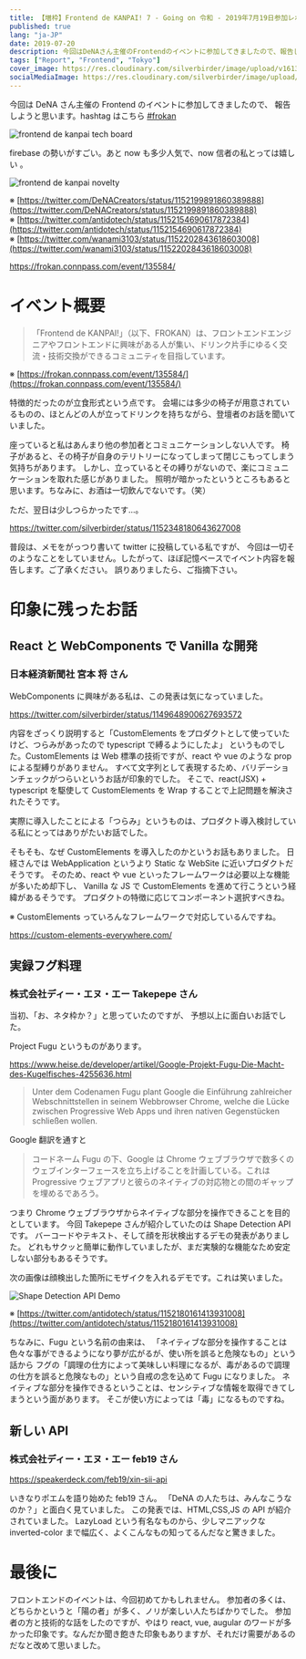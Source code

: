 ```yaml
---
title: 【増枠】Frontend de KANPAI! 7 - Going on 令和 - 2019年7月19日参加レポート
published: true
lang: "ja-JP"
date: 2019-07-20
description: 今回はDeNAさん主催のFrontendのイベントに参加してきましたので、報告しようと思います。hashtagはこちら frokan イベント概要 「Frontend de KANPAI!」（以下、FROKAN）は、フロントエンドエンジニアやフロントエンドに興味がある人が集い、ドリンク片手にゆるく交流・技術交換ができるコミュニティを目指しています。
tags: ["Report", "Frontend", "Tokyo"]
cover_image: https://res.cloudinary.com/silverbirder/image/upload/v1613819448/silver-birder.github.io/blog/20190720095423.jpg
socialMediaImage: https://res.cloudinary.com/silverbirder/image/upload/v1613819448/silver-birder.github.io/blog/20190720095423.jpg
---
```



今回は DeNA さん主催の Frontend のイベントに参加してきましたので、
報告しようと思います。hashtag はこちら [#frokan](https://twitter.com/hashtag/frokan)

<Image
  src="https://res.cloudinary.com/silverbirder/image/upload/v1614429379/silver-birder.github.io/blog/frontend_de_kanpai_tech_board.jpg"
  width={1200}
  height={900}
  layout="constrained"
  alt="frontend de kanpai tech board"
/>

firebase の勢いがすごい。あと now も多少人気で、now 信者の私とっては嬉しい 。

<Image
  src="https://res.cloudinary.com/silverbirder/image/upload/v1614429431/silver-birder.github.io/blog/frontend_de_kanpai_novelty.jpg"
  width={1200}
  height={801}
  layout="constrained"
  alt="frontend de kanpai novelty"
/>

※ [https://twitter.com/DeNACreators/status/1152199891860389888](https://twitter.com/DeNACreators/status/1152199891860389888)  
※ [https://twitter.com/antidotech/status/1152154690617872384](https://twitter.com/antidotech/status/1152154690617872384)  
※ [https://twitter.com/wanami3103/status/1152202843618603008](https://twitter.com/wanami3103/status/1152202843618603008)

https://frokan.connpass.com/event/135584/

# イベント概要

> 「Frontend de KANPAI!」（以下、FROKAN）は、フロントエンドエンジニアやフロントエンドに興味がある人が集い、ドリンク片手にゆるく交流・技術交換ができるコミュニティを目指しています。

※ [https://frokan.connpass.com/event/135584/](https://frokan.connpass.com/event/135584/)

特徴的だったのが立食形式という点です。
会場には多少の椅子が用意されているものの、ほとんどの人が立ってドリンクを持ちながら、登壇者のお話を聞いていました。

座っていると私はあんまり他の参加者とコミュニケーションしない人です。
椅子があると、その椅子が自身のテリトリーになってしまって閉じこもってしまう気持ちがあります。
しかし、立っているとその縛りがないので、楽にコミュニケーションを取れた感じがありました。
照明が暗かったというところもあると思います。ちなみに、お酒は一切飲んでないです。（笑）

ただ、翌日は少しつらかったです...。

https://twitter.com/silverbirder/status/1152348180643627008

普段は、メモをがっつり書いて twitter に投稿している私ですが、
今回は一切そのようなことをしていません。したがって、ほぼ記憶ベースでイベント内容を報告します。ご了承ください。
誤りありましたら、ご指摘下さい。

# 印象に残ったお話

## React と WebComponents で Vanilla な開発

### 日本経済新聞社 宮本 将 さん

WebComponents に興味がある私は、この発表は気になっていました。

https://twitter.com/silverbirder/status/1149648900627693572

内容をざっくり説明すると「CustomElements をプロダクトとして使っていたけど、つらみがあったので typescript で縛るようにしたよ」
というものでした。CustomElements は Web 標準の技術ですが、react や vue のような prop による型縛りがありません。
すべて文字列として表現するため、バリデーションチェックがつらいというお話が印象的でした。
そこで、react(JSX) + typescript を駆使して CustomElements を Wrap することで上記問題を解決されたそうです。

実際に導入したことによる「つらみ」というものは、プロダクト導入検討している私にとってはありがたいお話でした。

そもそも、なぜ CustomElements を導入したのかというお話もありました。
日経さんでは WebApplication というより Static な WebSite に近いプロダクトだそうです。
そのため、react や vue といったフレームワークは必要以上な機能が多いため却下し、
Vanilla な JS で CustomElements を進めて行こうという経緯があるそうです。
プロダクトの特徴に応じてコンポーネント選択すべきね。

※ CustomElements っていろんなフレームワークで対応しているんですね。

https://custom-elements-everywhere.com/

## 実録フグ料理

### 株式会社ディー・エヌ・エー Takepepe さん

当初、「お、ネタ枠か？」と思っていたのですが、
予想以上に面白いお話でした。

Project Fugu というものがあります。

https://www.heise.de/developer/artikel/Google-Projekt-Fugu-Die-Macht-des-Kugelfisches-4255636.html

> Unter dem Codenamen Fugu plant Google die Einführung zahlreicher Webschnittstellen in seinem Webbrowser Chrome, welche die Lücke zwischen Progressive Web Apps und ihren nativen Gegenstücken schließen wollen.

Google 翻訳を通すと

> コードネーム Fugu の下、Google は Chrome ウェブブラウザで数多くのウェブインターフェースを立ち上げることを計画している。これは Progressive ウェブアプリと彼らのネイティブの対応物との間のギャップを埋めるであろう。

つまり Chrome ウェブブラウザからネイティブな部分を操作できることを目的としています。
今回 Takepepe さんが紹介していたのは Shape Detection API です。
バーコードやテキスト、そして顔を形状検出するデモの発表がありました。
どれもサクッと簡単に動作していましたが、まだ実験的な機能なため安定しない部分もあるそうです。

次の画像は顔検出した箇所にモザイクを入れるデモです。これは笑いました。

<Image
  src="https://res.cloudinary.com/silverbirder/image/upload/v1614429340/silver-birder.github.io/blog/Shape_Detection_API_Demo.jpg"
  width={1164}
  height={1200}
  layout="constrained"
  alt="Shape Detection API Demo"
/>

※ [https://twitter.com/antidotech/status/1152180161413931008](https://twitter.com/antidotech/status/1152180161413931008)

ちなみに、Fugu という名前の由来は、
「ネイティブな部分を操作することは色々な事ができるようになり夢が広がるが、使い所を誤ると危険なもの」という話から
フグの「調理の仕方によって美味しい料理になるが、毒があるので調理の仕方を誤ると危険なもの」という自戒の念を込めて Fugu になりました。
ネイティブな部分を操作できるということは、センシティブな情報を取得できてしまうという面があります。
そこが使い方によっては「毒」になるものですね。

## 新しい API

### 株式会社ディー・エヌ・エー feb19 さん

https://speakerdeck.com/feb19/xin-sii-api

いきなりポエムを語り始めた feb19 さん。
「DeNA の人たちは、みんなこうなのか？」と面白く見ていました。
この発表では、HTML,CSS,JS の API が紹介されていました。
LazyLoad という有名なものから、少しマニアックな inverted-color まで幅広く、よくこんなもの知ってるんだなと驚きました。

# 最後に

フロントエンドのイベントは、今回初めてかもしれません。 参加者の多くは、どちらかというと「陽の者」が多く、ノリが楽しい人たちばかりでした。 参加者の方と技術的な話をしたのですが、やはり react, vue, augular のワードが多かった印象です。なんだか聞き飽きた印象もありますが、それだけ需要があるのだなと改めて思いました。

